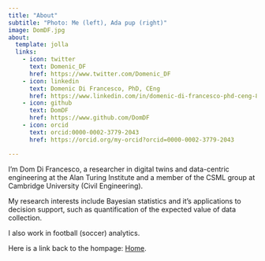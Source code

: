 ```yaml
---
title: "About"
subtitle: "Photo: Me (left), Ada pup (right)" 
image: DomDF.jpg
about:
  template: jolla
  links:
    - icon: twitter
      text: Domenic_DF
      href: https://www.twitter.com/Domenic_DF
    - icon: linkedin
      text: Domenic Di Francesco, PhD, CEng
      href: https://www.linkedin.com/in/domenic-di-francesco-phd-ceng-821792a2/
    - icon: github
      text: DomDF
      href: https://www.github.com/DomDF
    - icon: orcid
      text: orcid:0000-0002-3779-2043
      href: https://orcid.org/my-orcid?orcid=0000-0002-3779-2043

---
```


I'm Dom Di Francesco, a researcher in digital twins and data-centric engineering at the Alan Turing Institute and a member of the CSML group at Cambridge University (Civil Engineering). 

My research interests include Bayesian statistics and it’s applications to decision support, such as quantification of the expected value of data collection. 

I also work in football (soccer) analytics.

Here is a link back to the hompage: [Home](https://allyourbayes.com).